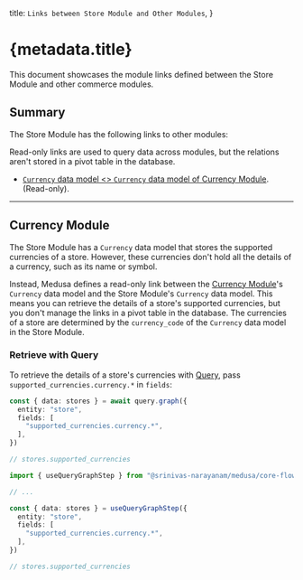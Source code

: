 
  title: `Links between Store Module and Other Modules`,
}

# {metadata.title}

This document showcases the module links defined between the Store Module and other commerce modules.

## Summary

The Store Module has the following links to other modules:

<Note title="Tip">

Read-only links are used to query data across modules, but the relations aren't stored in a pivot table in the database.

</Note>

- [`Currency` data model \<\> `Currency` data model of Currency Module](#currency-module). (Read-only).

---

## Currency Module

The Store Module has a `Currency` data model that stores the supported currencies of a store. However, these currencies don't hold all the details of a currency, such as its name or symbol.

Instead, Medusa defines a read-only link between the [Currency Module](../../currency/page.mdx)'s `Currency` data model and the Store Module's `Currency` data model. This means you can retrieve the details of a store's supported currencies, but you don't manage the links in a pivot table in the database. The currencies of a store are determined by the `currency_code` of the `Currency` data model in the Store Module.

### Retrieve with Query

To retrieve the details of a store's currencies with [Query](!docs!/learn/fundamentals/module-links/query), pass `supported_currencies.currency.*` in `fields`:

<CodeTabs group="relation-query">
  <CodeTab label="query.graph" value="method">

```ts
const { data: stores } = await query.graph({
  entity: "store",
  fields: [
    "supported_currencies.currency.*",
  ],
})

// stores.supported_currencies
```

  </CodeTab>
  <CodeTab label="useQueryGraphStep" value="step">

```ts
import { useQueryGraphStep } from "@srinivas-narayanam/medusa/core-flows"

// ...

const { data: stores } = useQueryGraphStep({
  entity: "store",
  fields: [
    "supported_currencies.currency.*",
  ],
})

// stores.supported_currencies
```

  </CodeTab>
</CodeTabs>
